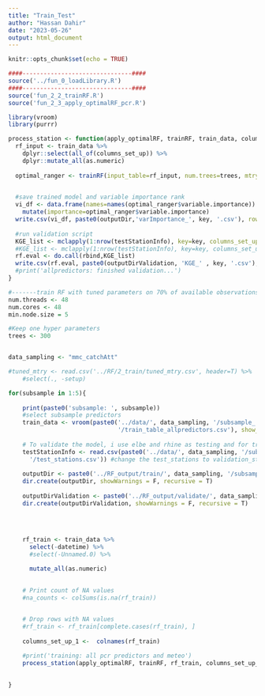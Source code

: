 ```yaml
---
title: "Train_Test"
author: "Hassan Dahir"
date: "2023-05-26"
output: html_document
---
```


```r
knitr::opts_chunk$set(echo = TRUE)
```

```r
####-------------------------------####
source('../fun_0_loadLibrary.R')
####-------------------------------####
source('fun_2_2_trainRF.R')
source('fun_2_3_apply_optimalRF_pcr.R')
```





```r
library(vroom)  
library(purrr)


```



```r
process_station <- function(apply_optimalRF, trainRF, train_data, columns_set_up, key, trees, mtry) {
  rf_input <- train_data %>% 
    dplyr::select(all_of(columns_set_up)) %>% 
    dplyr::mutate_all(as.numeric)
  
  optimal_ranger <- trainRF(input_table=rf_input, num.trees=trees, mtry=mtry)
  

  #save trained model and variable importance rank
  vi_df <- data.frame(names=names(optimal_ranger$variable.importance)) %>%
    mutate(importance=optimal_ranger$variable.importance)                     
  write.csv(vi_df, paste0(outputDir,'varImportance_', key, '.csv'), row.names=F)
  
  #run validation script
  KGE_list <- mclapply(1:nrow(testStationInfo), key=key, columns_set_up=columns_set_up, optimal_ranger=optimal_ranger, apply_optimalRF, mc.cores=1)
  #KGE_list <- mclapply(1:nrow(testStationInfo), key=key, columns_set_up, apply_optimalRF, mc.cores=1)
  rf.eval <- do.call(rbind,KGE_list)
  write.csv(rf.eval, paste0(outputDirValidation, 'KGE_' , key, '.csv'), row.names = F)
  #print('allpredictors: finished validation...')
}
```


```r
#-------train RF with tuned parameters on 70% of available observations----------
num.threads <- 48
num.cores <- 48
min.node.size = 5

#Keep one hyper parameters
trees <- 300


data_sampling <- "mmc_catchAtt" 

#tuned_mtry <- read.csv('../RF/2_train/tuned_mtry.csv', header=T) %>% 
    #select(., -setup)

for(subsample in 1:5){
    
    print(paste0('subsample: ', subsample))
    #select subsample predictors
    train_data <- vroom(paste0('../data/', data_sampling, '/subsample_', subsample,
                               '/train_table_allpredictors.csv'), show_col_type=F)
    
    # To validate the model, i use elbe and rhine as testing and for training i apply cross-valudation using rhine stations
    testStationInfo <- read.csv(paste0('../data/', data_sampling, '/subsample_',subsample,
      '/test_stations.csv')) #change the test_stations to validation_stations or the other way around
    
    outputDir <- paste0('../RF_output/train/', data_sampling, '/subsample_',subsample,'/')
    dir.create(outputDir, showWarnings = F, recursive = T)
      
    outputDirValidation <- paste0('../RF_output/validate/', data_sampling, '/subsample_',subsample,'/')
    dir.create(outputDirValidation, showWarnings = F, recursive = T)
  
  

    
    rf_train <- train_data %>%
      select(-datetime) %>%
      #select(-Unnamed.0) %>%

      mutate_all(as.numeric)

  
    # Print count of NA values
    #na_counts <- colSums(is.na(rf_train))

    
    # Drop rows with NA values
    #rf_train <- rf_train[complete.cases(rf_train), ]
        
    columns_set_up_1 <-  colnames(rf_train)

    #print('training: all pcr predictors and meteo')
    process_station(apply_optimalRF, trainRF, rf_train, columns_set_up_1, "allpredictors", trees, 25)
    

}
```
